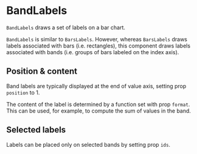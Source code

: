 
# BandLabels

<Meta of={BandLabelsStories} />

`BandLabels` draws a set of labels on a bar chart.

<ArgTypes of={BandLabelsStories} />

`BandLabels` is similar to `BarsLabels`.
However, whereas `BarsLabels` draws labels associated with bars (i.e. rectangles), this component draws labels associated with bands (i.e. groups of bars labeled on the index axis).

## Position & content

Band labels are typically displayed at the end of value axis, setting prop `position` to 1.

The content of the label is determined by a function set with prop `format`.
This can be used, for example, to compute the sum of values in the band.

<Canvas of={BandLabelsStories.OnGroupedBars} />
<Canvas of={BandLabelsStories.OnStackedBars} />

## Selected labels

Labels can be placed only on selected bands by setting prop `ids`.

<Canvas of={BandLabelsStories.SelectedLabels} />
